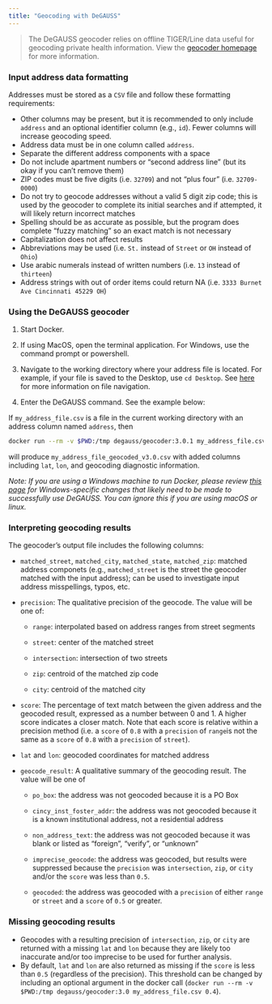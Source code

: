 ```yaml
---
title: "Geocoding with DeGAUSS"
---
```


> The DeGAUSS geocoder relies on offline TIGER/Line data useful for geocoding private health information.  View the [geocoder homepage](https://degauss.org/geocoder) for more information.

### Input address data formatting

Addresses must be stored as a `CSV` file and follow these formatting requirements:

- Other columns may be present, but it is recommended to only include `address` and an optional identifier column (e.g., `id`). Fewer columns will increase geocoding speed.
- Address data must be in one column called `address`. 
- Separate the different address components with a space
- Do not include apartment numbers or "second address line" (but its okay if you can't remove them)
- ZIP codes must be five digits (i.e. `32709`) and not "plus four" (i.e. `32709-0000`)
- Do not try to geocode addresses without a valid 5 digit zip code; this is used by the geocoder to complete its initial searches and if attempted, it will likely return incorrect matches
- Spelling should be as accurate as possible, but the program does complete "fuzzy matching" so an exact match is not necessary
- Capitalization does not affect results
- Abbreviations may be used (i.e. `St.` instead of `Street` or `OH` instead of `Ohio`)
- Use arabic numerals instead of written numbers (i.e. `13` instead of `thirteen`)
- Address strings with out of order items could return NA (i.e. `3333 Burnet Ave Cincinnati 45229 OH`)

### Using the DeGAUSS geocoder

1. Start Docker.

2. If using MacOS, open the terminal application. For Windows, use the command prompt or powershell. 

3. Navigate to the working directory where your address file is located. For example, if your file is saved to the Desktop, use `cd Desktop`. See [here](https://www.digitalocean.com/community/tutorials/basic-linux-navigation-and-file-management) for more information on file navigation. 

4. Enter the DeGAUSS command. See the example below:

If `my_address_file.csv` is a file in the current working directory with an address column named `address`, then

```sh
docker run --rm -v $PWD:/tmp degauss/geocoder:3.0.1 my_address_file.csv
```

will produce `my_address_file_geocoded_v3.0.csv` with added columns including `lat`, `lon`, and geocoding diagnostic information.

*Note: If you are using a Windows machine to run Docker, please review [this page](https://degauss.org/windows_troubleshooting) for Windows-specific changes that likely need to be made to successfully use DeGAUSS.  You can ignore this if you are using macOS or linux.*


### Interpreting geocoding results

The geocoder's output file includes the following columns: 

- `matched_street`, `matched_city`, `matched_state`, `matched_zip`: matched address componets (e.g., `matched_street` is the street the geocoder matched with the input address); can be used to investigate input address misspellings, typos, etc.


- `precision`: The qualitative precision of the geocode. The value will be one of:

    * `range`: interpolated based on address ranges from street segments

    * `street`:  center of the matched street

    * `intersection`: intersection of two streets

    * `zip`: centroid of the matched zip code

    * `city`: centroid of the matched city
      
    
- `score`: The percentage of text match between the given address and the geocoded result, expressed as a number between 0 and 1. A higher score indicates a closer match. Note that each score is relative within a precision method (i.e. a `score` of `0.8` with a `precision` of `range `is not the same as a `score` of `0.8` with a `precision` of `street`). 

- `lat` and `lon`: geocoded coordinates for matched address


- `geocode_result`: A qualitative summary of the geocoding result. The value will be one of

    * `po_box`: the address was not geocoded because it is a PO Box
    * `cincy_inst_foster_addr`: the address was not geocoded because it is a known institutional address, not a residential address
      
    * `non_address_text`: the address was not geocoded because it was blank or listed as "foreign", "verify", or "unknown" 
      
    * `imprecise_geocode`: the address was geocoded, but results were suppressed because the `precision` was `intersection`, `zip`, or `city` and/or the `score` was less than `0.5`.
      
    * `geocoded`: the address was geocoded with a `precision` of either `range` or `street` and a `score` of `0.5` or greater.
	
### Missing geocoding results

- Geocodes with a resulting precision of `intersection`, `zip`, or `city` are returned with a missing `lat` and `lon` because they are likely too inaccurate and/or too imprecise to be used for further analysis.
- By default, `lat` and `lon` are also returned as missing if the `score` is less than `0.5` (regardless of the precision). This threshold can be changed by including an optional argument in the docker call (`docker run --rm -v $PWD:/tmp degauss/geocoder:3.0 my_address_file.csv 0.4`).


